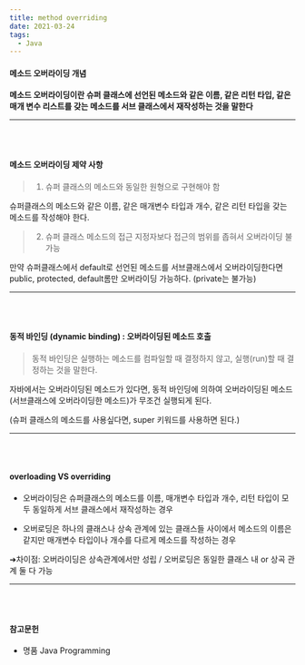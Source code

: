 ```yaml
---
title: method overriding
date: 2021-03-24
tags:
  - Java
---
```


#### 메소드 오버라이딩 개념

<p><strong>메소드 오버라이딩이란 슈퍼 클래스에 선언된 메소드와 같은 이름, 같은 리턴 타입, 같은 매개 변수 리스트를 갖는 메소드를 서브 클래스에서 재작성하는 것을 말한다</strong></p>

<hr></hr>
<br></br>

#### 메소드 오버라이딩 제약 사항

> 1. 슈퍼 클래스의 메소드와 동일한 원형으로 구현해야 함

슈퍼클래스의 메소드와 같은 이름, 같은 매개변수 타입과 개수, 같은 리턴 타입을 갖는 메소드를 작성해야 한다.

> 2. 슈퍼 클래스 메소드의 접근 지정자보다 접근의 범위를 좁혀서 오버라이딩 불가능

만약 슈퍼클래스에서 default로 선언된 메소드를 서브클래스에서 오버라이딩한다면 public, protected, default롬만 오버라이딩 가능하다. (private는 불가능)

<hr></hr>
<br></br>

#### 동적 바인딩 (dynamic binding) : 오버라이딩된 메소드 호출
> 동적 바인딩은 실행하는 메소드를 컴파일할 때 결정하지 않고, 실행(run)할 때 결정하는 것을 말한다.

자바에서는 오버라이딩된 메소드가 있다면, 동적 바인딩에 의하여 오버라이딩된 메소드(서브클래스에 오버라이딩한 메소드)가 무조건 실행되게 된다.

(슈퍼 클래스의 메소드를 사용싶다면, super 키워드를 사용하면 된다.)

<hr></hr>
<br></br>

#### overloading VS overriding

- 오버라이딩은 슈퍼클래스의 메소드를 이름, 매개변수 타입과 개수, 리턴 타입이 모두 동일하게 서브 클래스에서 재작성하는 경우

- 오버로딩은 하나의 클래스나 상속 관계에 있는 클래스들 사이에서 메소드의 이름은 같지만 매개변수 타입이나 개수를 다르게 메소드를 작성하는 경우

➜차이점: 오버라이딩은 상속관계에서만 성립 / 오버로딩은 동일한 클래스 내 or 상곡 관계 둘 다 가능

<hr></hr>
<br></br>

#### 참고문헌
- 명품 Java Programming